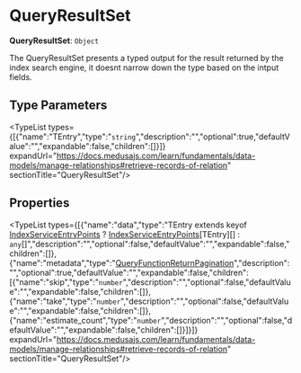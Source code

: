 
# QueryResultSet

 **QueryResultSet**: `Object`

The QueryResultSet presents a typed output for the
result returned by the index search engine, it doesnt narrow down the type
based on the intput fields.

## Type Parameters

<TypeList types={[{"name":"TEntry","type":"`string`","description":"","optional":true,"defaultValue":"","expandable":false,"children":[]}]} expandUrl="https://docs.medusajs.com/learn/fundamentals/data-models/manage-relationships#retrieve-records-of-relation" sectionTitle="QueryResultSet"/>

## Properties

<TypeList types={[{"name":"data","type":"TEntry extends keyof [IndexServiceEntryPoints](../../interfaces/types.IndexTypes.IndexServiceEntryPoints/page.mdx) ? [IndexServiceEntryPoints](../../interfaces/types.IndexTypes.IndexServiceEntryPoints/page.mdx)[TEntry][] : `any`[]","description":"","optional":false,"defaultValue":"","expandable":false,"children":[]},{"name":"metadata","type":"[QueryFunctionReturnPagination](../types.IndexTypes.QueryFunctionReturnPagination/page.mdx)","description":"","optional":true,"defaultValue":"","expandable":false,"children":[{"name":"skip","type":"`number`","description":"","optional":false,"defaultValue":"","expandable":false,"children":[]},{"name":"take","type":"`number`","description":"","optional":false,"defaultValue":"","expandable":false,"children":[]},{"name":"estimate_count","type":"`number`","description":"","optional":false,"defaultValue":"","expandable":false,"children":[]}]}]} expandUrl="https://docs.medusajs.com/learn/fundamentals/data-models/manage-relationships#retrieve-records-of-relation" sectionTitle="QueryResultSet"/>
